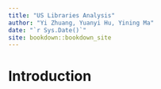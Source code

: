 ```yaml
--- 
title: "US Libraries Analysis"
author: "Yi Zhuang, Yuanyi Hu, Yining Ma"
date: "`r Sys.Date()`"
site: bookdown::bookdown_site
---
```


# Introduction

